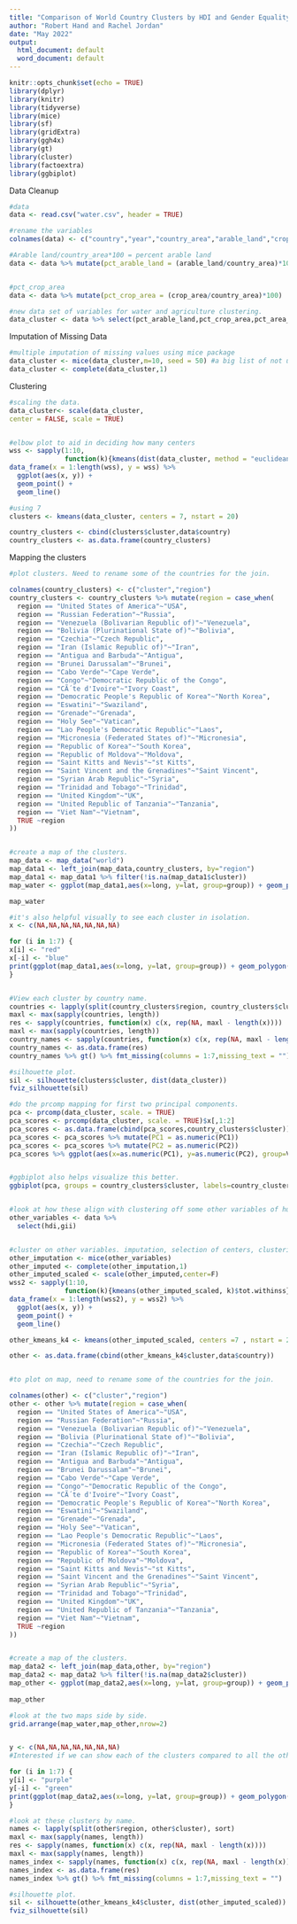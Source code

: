 ---
title: "Comparison of World Country Clusters by HDI and Gender Equality and by Water Resources and Agriculture"
author: "Robert Hand and Rachel Jordan"
date: "May 2022"
output:
  html_document: default
  word_document: default
---

```{r setup, include=FALSE}
knitr::opts_chunk$set(echo = TRUE)
library(dplyr)
library(knitr)
library(tidyverse)
library(mice)
library(sf)
library(gridExtra)
library(ggh4x)
library(gt)
library(cluster)
library(factoextra)
library(ggbiplot)
```


Data Cleanup
```{r fig.out.width="150%"}
#data
data <- read.csv("water.csv", header = TRUE)

#rename the variables
colnames(data) <- c("country","year","country_area","arable_land","crop_area","pct_area_cultivated","total_pop","rural_pop","urban_pop","pop_density","gdp","gdp_per_capita","ag_value_added_pct_gdp","ag_value_added_gdp","industry_value_added_gdp","services_value_added_gdp","hdi","gii","pct_gva_from_irrigated_ag","total_int_renewable_water_per_capita","surface_water_leaving_country","water_withdrawal_per_capita","pct_access_safe_drinking_water")

#Arable land/country_area*100 = percent arable land 
data <- data %>% mutate(pct_arable_land = (arable_land/country_area)*100)


#pct_crop_area
data <- data %>% mutate(pct_crop_area = (crop_area/country_area)*100)

#new data set of variables for water and agriculture clustering. 
data_cluster <- data %>% select(pct_arable_land,pct_crop_area,pct_area_cultivated,ag_value_added_pct_gdp,pct_gva_from_irrigated_ag,total_int_renewable_water_per_capita,surface_water_leaving_country,pct_access_safe_drinking_water,water_withdrawal_per_capita)
```


Imputation of Missing Data
```{r fig.out.width="150%"}
#multiple imputation of missing values using mice package 
data_cluster <- mice(data_cluster,m=10, seed = 50) #a big list of not useful output.
data_cluster <- complete(data_cluster,1)
```


Clustering
```{r fig.out.width="150%"}
#scaling the data. 
data_cluster<- scale(data_cluster,
center = FALSE, scale = TRUE)


#elbow plot to aid in deciding how many centers
wss <- sapply(1:10, 
              function(k){kmeans(dist(data_cluster, method = "euclidean"), k)$tot.withinss})
data_frame(x = 1:length(wss), y = wss) %>% 
  ggplot(aes(x, y)) +
  geom_point() +
  geom_line()

#using 7 
clusters <- kmeans(data_cluster, centers = 7, nstart = 20)

country_clusters <- cbind(clusters$cluster,data$country)
country_clusters <- as.data.frame(country_clusters)

```



Mapping the clusters
```{r fig.out.width="150%"}
#plot clusters. Need to rename some of the countries for the join.  

colnames(country_clusters) <- c("cluster","region")
country_clusters <- country_clusters %>% mutate(region = case_when(
  region == "United States of America"~"USA",
  region == "Russian Federation"~"Russia",
  region == "Venezuela (Bolivarian Republic of)"~"Venezuela",
  region == "Bolivia (Plurinational State of)"~"Bolivia",
  region == "Czechia"~"Czech Republic",
  region == "Iran (Islamic Republic of)"~"Iran",
  region == "Antigua and Barbuda"~"Antigua",
  region == "Brunei Darussalam"~"Brunei",
  region == "Cabo Verde"~"Cape Verde",
  region == "Congo"~"Democratic Republic of the Congo",
  region == "CÃ´te d'Ivoire"~"Ivory Coast",
  region == "Democratic People's Republic of Korea"~"North Korea",
  region == "Eswatini"~"Swaziland",
  region == "Grenade"~"Grenada",
  region == "Holy See"~"Vatican",
  region == "Lao People's Democratic Republic"~"Laos",
  region == "Micronesia (Federated States of)"~"Micronesia",
  region == "Republic of Korea"~"South Korea",
  region == "Republic of Moldova"~"Moldova",
  region == "Saint Kitts and Nevis"~"st Kitts",
  region == "Saint Vincent and the Grenadines"~"Saint Vincent",
  region == "Syrian Arab Republic"~"Syria",
  region == "Trinidad and Tobago"~"Trinidad",
  region == "United Kingdom"~"UK",
  region == "United Republic of Tanzania"~"Tanzania",
  region == "Viet Nam"~"Vietnam",
  TRUE ~region
))


#create a map of the clusters. 
map_data <- map_data("world")
map_data1 <- left_join(map_data,country_clusters, by="region")
map_data1 <- map_data1 %>% filter(!is.na(map_data1$cluster))
map_water <- ggplot(map_data1,aes(x=long, y=lat, group=group)) + geom_polygon(aes(fill=cluster), color = "black") + scale_fill_viridis_d() + ggtitle("Water and Agriculture Clusters")

map_water

#it's also helpful visually to see each cluster in isolation. 
x <- c(NA,NA,NA,NA,NA,NA,NA)

for (i in 1:7) {
x[i] <- "red"
x[-i] <- "blue"
print(ggplot(map_data1,aes(x=long, y=lat, group=group)) + geom_polygon(aes(fill=cluster), color = "black") + scale_fill_manual(values = x) + ggtitle(paste("Water and Agriculture Cluster",i, sep = " ")))
}


#View each cluster by country name. 
countries <- lapply(split(country_clusters$region, country_clusters$cluster), sort)
maxl <- max(sapply(countries, length)) 
res <- sapply(countries, function(x) c(x, rep(NA, maxl - length(x))))
maxl <- max(sapply(countries, length)) 
country_names <- sapply(countries, function(x) c(x, rep(NA, maxl - length(x))))
country_names <- as.data.frame(res)
country_names %>% gt() %>% fmt_missing(columns = 1:7,missing_text = "") 

#silhouette plot. 
sil <- silhouette(clusters$cluster, dist(data_cluster))
fviz_silhouette(sil)

#do the prcomp mapping for first two principal components. 
pca <- prcomp(data_cluster, scale. = TRUE)
pca_scores <- prcomp(data_cluster, scale. = TRUE)$x[,1:2]
pca_scores <- as.data.frame(cbind(pca_scores,country_clusters$cluster))
pca_scores <- pca_scores %>% mutate(PC1 = as.numeric(PC1))
pca_scores <- pca_scores %>% mutate(PC2 = as.numeric(PC2))
pca_scores %>% ggplot(aes(x=as.numeric(PC1), y=as.numeric(PC2), group=V3)) + geom_point(aes(shape=V3,col=V3)) + scale_shape_manual(values=c(1,2,3,4,5,6,7))


#ggbiplot also helps visualize this better. 
ggbiplot(pca, groups = country_clusters$cluster, labels=country_clusters$region, ellipse = TRUE, ellipse.prob = .95)


#look at how these align with clustering off some other variables of human development index and gender inequality index. 
other_variables <- data %>%
  select(hdi,gii)


#cluster on other variables. imputation, selection of centers, clustering. 
other_imputation <- mice(other_variables)
other_imputed <- complete(other_imputation,1)
other_imputed_scaled <- scale(other_imputed,center=F)
wss2 <- sapply(1:10,
              function(k){kmeans(other_imputed_scaled, k)$tot.withinss})
data_frame(x = 1:length(wss2), y = wss2) %>%
  ggplot(aes(x, y)) +
  geom_point() +
  geom_line()

other_kmeans_k4 <- kmeans(other_imputed_scaled, centers =7 , nstart = 20)

other <- as.data.frame(cbind(other_kmeans_k4$cluster,data$country))


#to plot on map, need to rename some of the countries for the join. 

colnames(other) <- c("cluster","region")
other <- other %>% mutate(region = case_when(
  region == "United States of America"~"USA",
  region == "Russian Federation"~"Russia",
  region == "Venezuela (Bolivarian Republic of)"~"Venezuela",
  region == "Bolivia (Plurinational State of)"~"Bolivia",
  region == "Czechia"~"Czech Republic",
  region == "Iran (Islamic Republic of)"~"Iran",
  region == "Antigua and Barbuda"~"Antigua",
  region == "Brunei Darussalam"~"Brunei",
  region == "Cabo Verde"~"Cape Verde",
  region == "Congo"~"Democratic Republic of the Congo",
  region == "CÃ´te d'Ivoire"~"Ivory Coast",
  region == "Democratic People's Republic of Korea"~"North Korea",
  region == "Eswatini"~"Swaziland",
  region == "Grenade"~"Grenada",
  region == "Holy See"~"Vatican",
  region == "Lao People's Democratic Republic"~"Laos",
  region == "Micronesia (Federated States of)"~"Micronesia",
  region == "Republic of Korea"~"South Korea",
  region == "Republic of Moldova"~"Moldova",
  region == "Saint Kitts and Nevis"~"st Kitts",
  region == "Saint Vincent and the Grenadines"~"Saint Vincent",
  region == "Syrian Arab Republic"~"Syria",
  region == "Trinidad and Tobago"~"Trinidad",
  region == "United Kingdom"~"UK",
  region == "United Republic of Tanzania"~"Tanzania",
  region == "Viet Nam"~"Vietnam",
  TRUE ~region
))


#create a map of the clusters. 
map_data2 <- left_join(map_data,other, by="region")
map_data2 <- map_data2 %>% filter(!is.na(map_data2$cluster))
map_other <- ggplot(map_data2,aes(x=long, y=lat, group=group)) + geom_polygon(aes(fill=cluster), color = "black") + scale_fill_viridis_d() + ggtitle("Human Development and Gender Inequality Indices Clusters")
  
map_other

#look at the two maps side by side. 
grid.arrange(map_water,map_other,nrow=2)


y <- c(NA,NA,NA,NA,NA,NA,NA)
#Interested if we can show each of the clusters compared to all the other ones if this would help with vis. 

for (i in 1:7) {
y[i] <- "purple"
y[-i] <- "green"
print(ggplot(map_data2,aes(x=long, y=lat, group=group)) + geom_polygon(aes(fill=cluster), color = "black") + scale_fill_manual(values = y) + ggtitle(paste("Human Development and Gender Inequality Indices Cluster", i, sep = " ")))
}

#look at these clusters by name. 
names <- lapply(split(other$region, other$cluster), sort)
maxl <- max(sapply(names, length)) 
res <- sapply(names, function(x) c(x, rep(NA, maxl - length(x))))
maxl <- max(sapply(names, length)) 
names_index <- sapply(names, function(x) c(x, rep(NA, maxl - length(x))))
names_index <- as.data.frame(res)
names_index %>% gt() %>% fmt_missing(columns = 1:7,missing_text = "") 

#silhouette plot. 
sil <- silhouette(other_kmeans_k4$cluster, dist(other_imputed_scaled))
fviz_silhouette(sil)


```





